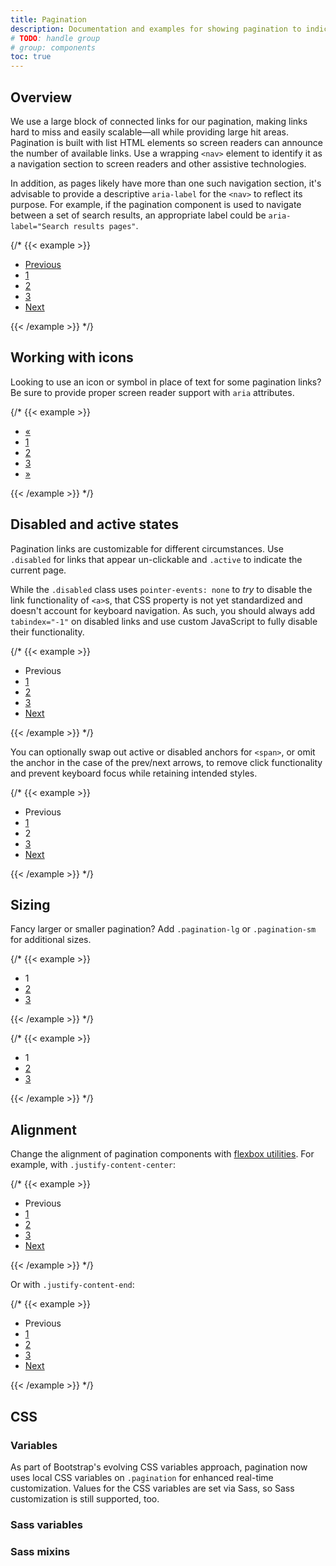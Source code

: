 ```yaml
---
title: Pagination
description: Documentation and examples for showing pagination to indicate a series of related content exists across multiple pages.
# TODO: handle group
# group: components
toc: true
---
```


## Overview

We use a large block of connected links for our pagination, making links hard to miss and easily scalable—all while providing large hit areas. Pagination is built with list HTML elements so screen readers can announce the number of available links. Use a wrapping `<nav>` element to identify it as a navigation section to screen readers and other assistive technologies.

In addition, as pages likely have more than one such navigation section, it's advisable to provide a descriptive `aria-label` for the `<nav>` to reflect its purpose. For example, if the pagination component is used to navigate between a set of search results, an appropriate label could be `aria-label="Search results pages"`.

{/* {{< example >}}
<nav aria-label="Page navigation example">
  <ul class="pagination">
    <li class="page-item"><a class="page-link" href="#">Previous</a></li>
    <li class="page-item"><a class="page-link" href="#">1</a></li>
    <li class="page-item"><a class="page-link" href="#">2</a></li>
    <li class="page-item"><a class="page-link" href="#">3</a></li>
    <li class="page-item"><a class="page-link" href="#">Next</a></li>
  </ul>
</nav>
{{< /example >}} */}

## Working with icons

Looking to use an icon or symbol in place of text for some pagination links? Be sure to provide proper screen reader support with `aria` attributes.

{/* {{< example >}}
<nav aria-label="Page navigation example">
  <ul class="pagination">
    <li class="page-item">
      <a class="page-link" href="#" aria-label="Previous">
        <span aria-hidden="true">&laquo;</span>
      </a>
    </li>
    <li class="page-item"><a class="page-link" href="#">1</a></li>
    <li class="page-item"><a class="page-link" href="#">2</a></li>
    <li class="page-item"><a class="page-link" href="#">3</a></li>
    <li class="page-item">
      <a class="page-link" href="#" aria-label="Next">
        <span aria-hidden="true">&raquo;</span>
      </a>
    </li>
  </ul>
</nav>
{{< /example >}} */}

## Disabled and active states

Pagination links are customizable for different circumstances. Use `.disabled` for links that appear un-clickable and `.active` to indicate the current page.

While the `.disabled` class uses `pointer-events: none` to _try_ to disable the link functionality of `<a>`s, that CSS property is not yet standardized and doesn't account for keyboard navigation. As such, you should always add `tabindex="-1"` on disabled links and use custom JavaScript to fully disable their functionality.

{/* {{< example >}}
<nav aria-label="...">
  <ul class="pagination">
    <li class="page-item disabled">
      <a class="page-link">Previous</a>
    </li>
    <li class="page-item"><a class="page-link" href="#">1</a></li>
    <li class="page-item active" aria-current="page">
      <a class="page-link" href="#">2</a>
    </li>
    <li class="page-item"><a class="page-link" href="#">3</a></li>
    <li class="page-item">
      <a class="page-link" href="#">Next</a>
    </li>
  </ul>
</nav>
{{< /example >}} */}

You can optionally swap out active or disabled anchors for `<span>`, or omit the anchor in the case of the prev/next arrows, to remove click functionality and prevent keyboard focus while retaining intended styles.

{/* {{< example >}}
<nav aria-label="...">
  <ul class="pagination">
    <li class="page-item disabled">
      <span class="page-link">Previous</span>
    </li>
    <li class="page-item"><a class="page-link" href="#">1</a></li>
    <li class="page-item active" aria-current="page">
      <span class="page-link">2</span>
    </li>
    <li class="page-item"><a class="page-link" href="#">3</a></li>
    <li class="page-item">
      <a class="page-link" href="#">Next</a>
    </li>
  </ul>
</nav>
{{< /example >}} */}

## Sizing

Fancy larger or smaller pagination? Add `.pagination-lg` or `.pagination-sm` for additional sizes.

{/* {{< example >}}
<nav aria-label="...">
  <ul class="pagination pagination-lg">
    <li class="page-item active" aria-current="page">
      <span class="page-link">1</span>
    </li>
    <li class="page-item"><a class="page-link" href="#">2</a></li>
    <li class="page-item"><a class="page-link" href="#">3</a></li>
  </ul>
</nav>
{{< /example >}} */}

{/* {{< example >}}
<nav aria-label="...">
  <ul class="pagination pagination-sm">
    <li class="page-item active" aria-current="page">
      <span class="page-link">1</span>
    </li>
    <li class="page-item"><a class="page-link" href="#">2</a></li>
    <li class="page-item"><a class="page-link" href="#">3</a></li>
  </ul>
</nav>
{{< /example >}} */}

## Alignment

Change the alignment of pagination components with [flexbox utilities]([[docsref:/utilities/flex]]). For example, with `.justify-content-center`:

{/* {{< example >}}
<nav aria-label="Page navigation example">
  <ul class="pagination justify-content-center">
    <li class="page-item disabled">
      <a class="page-link">Previous</a>
    </li>
    <li class="page-item"><a class="page-link" href="#">1</a></li>
    <li class="page-item"><a class="page-link" href="#">2</a></li>
    <li class="page-item"><a class="page-link" href="#">3</a></li>
    <li class="page-item">
      <a class="page-link" href="#">Next</a>
    </li>
  </ul>
</nav>
{{< /example >}} */}

Or with `.justify-content-end`:

{/* {{< example >}}
<nav aria-label="Page navigation example">
  <ul class="pagination justify-content-end">
    <li class="page-item disabled">
      <a class="page-link">Previous</a>
    </li>
    <li class="page-item"><a class="page-link" href="#">1</a></li>
    <li class="page-item"><a class="page-link" href="#">2</a></li>
    <li class="page-item"><a class="page-link" href="#">3</a></li>
    <li class="page-item">
      <a class="page-link" href="#">Next</a>
    </li>
  </ul>
</nav>
{{< /example >}} */}

## CSS

### Variables

<AddedIn version="5.2.0" />

As part of Bootstrap's evolving CSS variables approach, pagination now uses local CSS variables on `.pagination` for enhanced real-time customization. Values for the CSS variables are set via Sass, so Sass customization is still supported, too.

<ScssDocs name="pagination-css-vars" file="scss/_pagination.scss" />

### Sass variables

<ScssDocs name="pagination-variables" file="scss/_variables.scss" />

### Sass mixins

<ScssDocs name="pagination-mixin" file="scss/mixins/_pagination.scss" />
